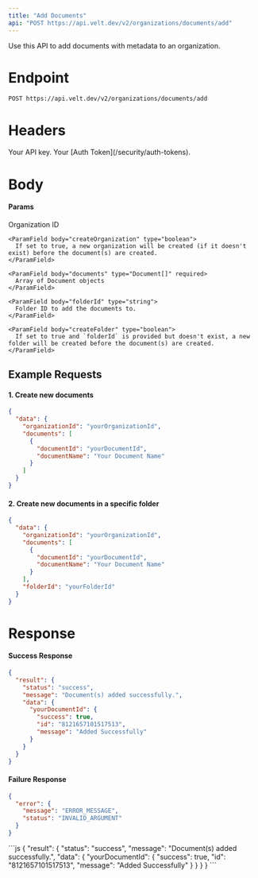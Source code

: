 ```yaml
---
title: "Add Documents"
api: "POST https://api.velt.dev/v2/organizations/documents/add"
---
```


Use this API to add documents with metadata to an organization.

# Endpoint

`POST https://api.velt.dev/v2/organizations/documents/add`

# Headers

<ParamField header="x-velt-api-key" type="string" required>
  Your API key.
</ParamField>

<ParamField header="x-velt-auth-token" type="string" required>
  Your [Auth Token](/security/auth-tokens).
</ParamField>

# Body

#### Params

<ParamField body="data" type="object" required>
  <Expandable title="properties">
    <ParamField body="organizationId" type="string" required>
      Organization ID
    </ParamField>

    <ParamField body="createOrganization" type="boolean">
      If set to true, a new organization will be created (if it doesn't exist) before the document(s) are created.
    </ParamField>

    <ParamField body="documents" type="Document[]" required>
      Array of Document objects
    </ParamField>

    <ParamField body="folderId" type="string">
      Folder ID to add the documents to.
    </ParamField>

    <ParamField body="createFolder" type="boolean">
      If set to true and `folderId` is provided but doesn't exist, a new folder will be created before the document(s) are created.
    </ParamField>
  </Expandable>
</ParamField>

## **Example Requests**

#### 1. Create new documents 

```JSON
{
  "data": {
    "organizationId": "yourOrganizationId",
    "documents": [
      {
        "documentId": "yourDocumentId",
        "documentName": "Your Document Name"
      }
    ]
  }
}
```

#### 2. Create new documents in a specific folder

```JSON
{
  "data": {
    "organizationId": "yourOrganizationId",
    "documents": [
      {
        "documentId": "yourDocumentId",
        "documentName": "Your Document Name"
      }
    ],
    "folderId": "yourFolderId"
  }
}
```

# Response

#### Success Response

```JSON
{
  "result": {
    "status": "success",
    "message": "Document(s) added successfully.",
    "data": {
      "yourDocumentId": {
        "success": true,
        "id": "8121657101517513",
        "message": "Added Successfully"
      }
    }
  }
}
```

#### Failure Response

```JSON
{
  "error": {
    "message": "ERROR_MESSAGE",
    "status": "INVALID_ARGUMENT"
  }
}
```

<ResponseExample>
```js
{
  "result": {
    "status": "success",
    "message": "Document(s) added successfully.",
    "data": {
      "yourDocumentId": {
        "success": true,
        "id": "8121657101517513",
        "message": "Added Successfully"
      }
    }
  }
}
```
</ResponseExample>